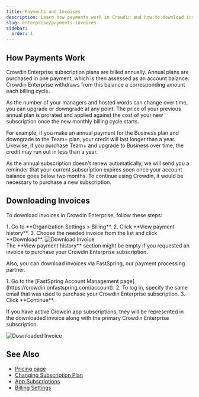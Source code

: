 ```yaml
---
title: Payments and Invoices
description: Learn how payments work in Crowdin and how to download invoices
slug: enterprise/payments-invoices
sidebar:
  order: 1
---
```



## How Payments Work

Crowdin Enterprise subscription plans are billed annually. Annual plans are purchased in one payment, which is then assessed as an account balance. Crowdin Enterprise withdraws from this balance a corresponding amount each billing cycle.

As the number of your managers and hosted words can change over time, you can upgrade or downgrade at any point. The price of your previous annual plan is prorated and applied against the cost of your new subscription once the new monthly billing cycle starts.

For example, if you make an annual payment for the Business plan and downgrade to the Team+ plan, your credit will last longer than a year.
Likewise, if you purchase Team+ and upgrade to Business over time, the credit may run out in less than a year.

As the annual subscription doesn't renew automatically, we will send you a reminder that your current subscription expires soon once your account balance goes below two months. To continue using Crowdin, it would be necessary to purchase a new subscription.

## Downloading Invoices

To download invoices in Crowdin Enterprise, follow these steps:

<Steps>
  1. Go to **Organization Settings > Billing**.
  2. Click **View payment history**.
  3. Choose the needed invoice from the list and click **Download**.
</Steps>

<Image src={downloadInvoice} alt="Download Invoice" />

<Aside>
  The **View payment history** section might be empty if you requested an invoice to purchase your Crowdin Enterprise subscription.
</Aside>

Also, you can download invoices via FastSpring, our payment processing partner.

<Steps>
  1. Go to the [FastSpring Account Management page](https://crowdin.onfastspring.com/account).
  2. To log in, specify the same email that was used to purchase your Crowdin Enterprise subscription.
  3. Click **Continue**. 
</Steps>

If you have active Crowdin app subscriptions, they will be represented in the downloaded invoice along with the primary Crowdin Enterprise subscription.

<Image src={downloadedInvoice} alt="Downloaded Invoice" />

## See Also

* [Pricing page](https://crowdin.com/pricing)
* [Changing Subscription Plan](/enterprise/changing-subscription-plan)
* [App Subscriptions](/enterprise/app-subscriptions)
* [Billing Settings](/enterprise/billing-settings)
